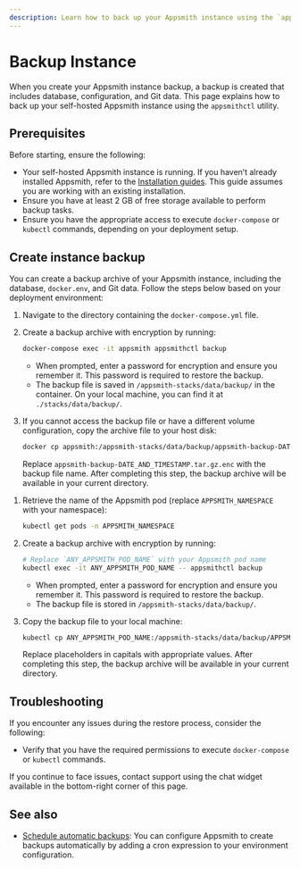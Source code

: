 ```yaml
---
description: Learn how to back up your Appsmith instance using the `appsmithctl` command-line utility.
---
```



# Backup Instance

When you create your Appsmith instance backup, a backup is created that includes database, configuration, and Git data. This page explains how to back up your self-hosted Appsmith instance using the `appsmithctl` utility.

## Prerequisites

Before starting, ensure the following:

- Your self-hosted Appsmith instance is running. If you haven’t already installed Appsmith, refer to the [Installation guides](/getting-started/setup/installation-guides). This guide assumes you are working with an existing installation.
- Ensure you have at least 2 GB of free storage available to perform backup tasks.
- Ensure you have the appropriate access to execute `docker-compose` or `kubectl` commands, depending on your deployment setup.

## Create instance backup

You can create a backup archive of your Appsmith instance, including the database, `docker.env`, and Git data. Follow the steps below based on your deployment environment:

<Tabs queryString="current-command-type">

<TabItem label="Docker" value="docker-commands">

1. Navigate to the directory containing the `docker-compose.yml` file.

2. Create a backup archive with encryption by running:

   ```bash
   docker-compose exec -it appsmith appsmithctl backup
   ```

   - When prompted, enter a password for encryption and ensure you remember it. This password is required to restore the backup.
   - The backup file is saved in `/appsmith-stacks/data/backup/` in the container. On your local machine, you can find it at `./stacks/data/backup/`.

3. If you cannot access the backup file or have a different volume configuration, copy the archive file to your host disk:

   ```bash
   docker cp appsmith:/appsmith-stacks/data/backup/appsmith-backup-DATE_AND_TIMESTAMP.tar.gz.enc .
   ```
   Replace `appsmith-backup-DATE_AND_TIMESTAMP.tar.gz.enc` with the backup file name. After completing this step, the backup archive will be available in your current directory.

</TabItem>

<TabItem label="Kubernetes" value="kubernetes-commands">

1. Retrieve the name of the Appsmith pod (replace `APPSMITH_NAMESPACE` with your namespace):

   ```bash
   kubectl get pods -n APPSMITH_NAMESPACE
   ```

2. Create a backup archive with encryption by running:

   ```bash
   # Replace `ANY_APPSMITH_POD_NAME` with your Appsmith pod name
   kubectl exec -it ANY_APPSMITH_POD_NAME -- appsmithctl backup
   ```

   - When prompted, enter a password for encryption and ensure you remember it. This password is required to restore the backup.
   - The backup file is stored in `/appsmith-stacks/data/backup/`.

3. Copy the backup file to your local machine:

   ```bash
   kubectl cp ANY_APPSMITH_POD_NAME:/appsmith-stacks/data/backup/APPSMITH_BACKUP_FILENAME -n APPSMITH_NAMESPACE LOCAL_BACKUP_FILENAME
   ```

   Replace placeholders in capitals with appropriate values. After completing this step, the backup archive will be available in your current directory.

</TabItem>

</Tabs>

## Troubleshooting

If you encounter any issues during the restore process, consider the following:

- Verify that you have the required permissions to execute `docker-compose` or `kubectl` commands.

If you continue to face issues, contact support using the chat widget available in the bottom-right corner of this page.

## See also
* [Schedule automatic backups](/getting-started/setup/environment-variables#automatic-backups): You can configure Appsmith to create backups automatically by adding a cron expression to your environment configuration.


